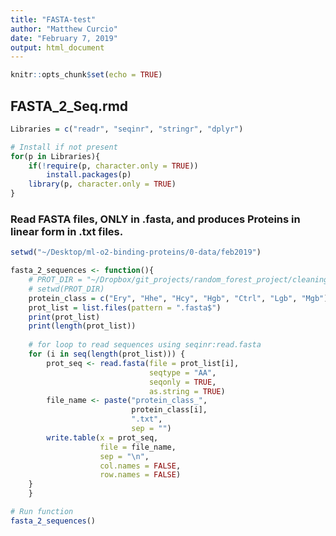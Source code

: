 ```yaml
---
title: "FASTA-test"
author: "Matthew Curcio"
date: "February 7, 2019"
output: html_document
---
```


```r
knitr::opts_chunk$set(echo = TRUE)
```

## FASTA_2_Seq.rmd


```r
Libraries = c("readr", "seqinr", "stringr", "dplyr")

# Install if not present
for(p in Libraries){
    if(!require(p, character.only = TRUE))
        install.packages(p)
    library(p, character.only = TRUE)
}
```

### Read FASTA files, ONLY in .fasta, and produces Proteins in linear form in .txt files.

```r
setwd("~/Desktop/ml-o2-binding-proteins/0-data/feb2019")

fasta_2_sequences <- function(){
    # PROT_DIR = "~/Dropbox/git_projects/random_forest_project/cleaning_data_step_1"
    # setwd(PROT_DIR)
    protein_class = c("Ery", "Hhe", "Hcy", "Hgb", "Ctrl", "Lgb", "Mgb")
    prot_list = list.files(pattern = ".fasta$")
    print(prot_list)
    print(length(prot_list))
    
    # for loop to read sequences using seqinr:read.fasta
    for (i in seq(length(prot_list))) {
        prot_seq <- read.fasta(file = prot_list[i],
                               seqtype = "AA",
                               seqonly = TRUE,
                               as.string = TRUE)
        file_name <- paste("protein_class_",
                           protein_class[i],
                           ".txt",
                           sep = "")
        write.table(x = prot_seq,
                    file = file_name,
                    sep = "\n",
                    col.names = FALSE,
                    row.names = FALSE)
    }
    }

# Run function
fasta_2_sequences()

```





















